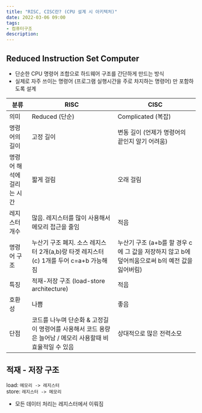 ```yaml
---
title: "RISC, CISC란? (CPU 설계 시 아키텍처)"
date: 2022-03-06 09:00
tags:
- 컴퓨터구조
description:
---
```


## Reduced Instruction Set Computer

- 단순한 CPU 명령어 조합으로 하드웨어 구조를 간단하게 만드는 방식
- 실제로 자주 쓰이는 명령어 (프로그램 실행시간을 주로 차지하는 명령어) 만 포함하도록 설계

|분류| RISC | CISC      |
|---|------|-----------|
| 의미   |   Reduced (단순)   | Complicated (복잡) |
| 명령어의 길이 |   고정 길이   |     변동 길이 (언제가 명령어의 끝인지 알기 어려움)      |
| 명령어 해석에 걸리는 시간 |   짧게 걸림   |     오래 걸림      |
| 레지스터 개수 |   많음. 레지스터를 많이 사용해서 메모리 접근을 줄임   |        적음   |
| 명령어 구조 |    누산기 구조 폐지. 소스 레지스터 2개(a,b)랑 타겟 레지스터(c) 1개를 두어 c=a+b 가능해짐  |       누산기 구조 (a+b를 할 경우 c에 그 값을 저장하지 않고 b에 덮어씌움으로써 b의 예전 값을 잃어버림)    |
| 특징 |   적재-저장 구조 (load-store architecture)   |        적음   |
| 호환성 |   나쁨   |        좋음   |
| 단점 |   코드를 나누며 단순화 & 고정길이 명령어를 사용해서 코드 용량은 늘어남 / 메모리 사용할때 비효율적일 수 있음   |      상대적으로 많은 전력소모   |

## 적재 - 저장 구조

load: `메모리 -> 레지스터`  
store: `레지스터 -> 메모리`

- 모든 데이터 처리는 레지스터에서 이뤄짐
